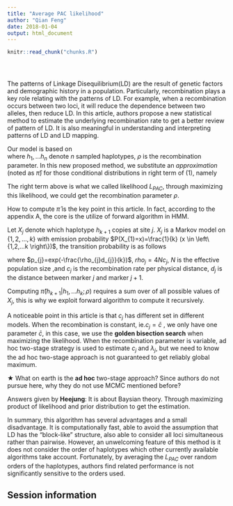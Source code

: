 ```yaml
---
title: "Average PAC likelihood"
author: "Qian Feng"
date: 2018-01-04
output: html_document
---
```


<!-- The file analysis/chunks.R contains chunks that define default settings
shared across the workflowr files. -->
```r
knitr::read_chunk("chunks.R")
```

<!-- Update knitr chunk options -->
```r
```

<!-- Insert the date the file was last updated -->
```r
```

<!-- Insert the code version (Git commit SHA1) if Git repository exists and R
 package git2r is installed -->
```r
```

<!-- Add your analysis here -->
The patterns of Linkage Disequilibrium(LD) are the result of genetic factors and demographic history in a population. Particularly, recombination plays a key role relating with the patterns of LD. For example, when a recombination occurs between two loci, it will reduce the dependence between two alleles, then reduce LD. In this article, authors propose a new statistical method to estimate the underlying recombination rate to get a better review of pattern of LD. It is also meaningful in understanding and interpreting patterns of LD and LD mapping. 

Our model is based on  
\begin{equation}
P(h_{1},...h_{n} | \rho )=P(h_{1} | \rho)P(h_{2} | h_{1};\rho),...P(h_{n} | h_{1},...h_{n-1};\rho)
\end{equation}
where $h_{1},...h_{n}$ denote $n$ sampled haplotypes, $\rho$ is the recombination parameter. In this new proposed method, we substitute an *approximation* (noted as $\widehat{\pi}$) for those conditional distributions in right term of (1), namely
\begin{equation}
P(h_{1},...h_{n} | \rho ) \approx \widehat{\pi}(h_{1} | \rho) \widehat{\pi}(h_{2} | h_{1};\rho),...\widehat{\pi}(h_{n} | h_{1},...h_{n-1};\rho)
\end{equation}

The right term above is what we called likelihood $L_{PAC}$, through maximizing this likelihood, we could get the recombination parameter $\rho$.

How to compute $\widehat{\pi}$ is the key point in this article. In fact, according to the appendix A, the core is the utilize of forward algorithm in HMM.
 
Let $X_{j}$ denote  which haplotype $h_{k+1}$ copies at site $j$. $X_{j}$ is a Markov model on $\left\{1,2,...,k\right\}$ with emission probability $P(X_{1}=x)=\frac{1}{k} (x \in \left\{1,2,...k \right\})$, the transition probability is  as follows

\begin{equation}
P(X_{j+1}=x\prime | X_{j}=x ) =
\begin{cases}
p_{j} +\frac{1}{k}(1-p_{j})&\mbox{$x\prime=x$}\\
\frac{1}{k}(1-p_{j})&\mbox {otherwise}
\end{cases}
\end{equation}
where $p_{j}=exp(-\frac{\rho_{j}d_{j}}{k})$, $rho_{j}=4Nc_{j}$, $N$ is the effective population size ,and $c_{j}$ is the recombination rate per physical distance, $d_{j}$ is the distance between marker $j$ and marker $j+1$.

Computing $\widehat{\pi}(h_{k+1} | h_{1},...h_{k};\rho)$ requires a sum over of all possible values of $X_{j}$, this is why we exploit forward algorithm to compute it recursively.

\begin{equation}
\pi(h_{k+1} | h_{1},h_{2},...h_{k})=\sum_{x=1}^{k} \alpha_{s}(x)
\end{equation}

\begin{equation}
\alpha_{j+1}(x)=e_{j+1}(x)\sum_{x\prime=1}^{k}\alpha_{j}(x\prime)P(X_{j+1}=x | X_{j}=x\prime)
\end{equation}

A noticeable point in this article is that $c_{j}$ has different set in different models. When the recombination is constant, ie.$c_{j}=\bar {c}$ , we only have one parameter $\bar{c}$, in this case, we use the **golden bisection search** when maximizing the likelihood. When the recombination parameter is variable, ad hoc two-stage strategy is used to estimate $c_{j}$ and $\lambda_{j}$, but we need to know the ad hoc two-stage approach is not guaranteed to get reliably global maximum.

$\bigstar$ What on earth is the **ad hoc** two-stage approach? Since authors do not pursue here, why they do not use MCMC mentioned before?

Answers given by **Heejung**: It is about Baysian theory. Through maximizing product of likelihood and prior distribution to get the estimation.

\begin{equation}
P(\mu | X_{1},X_{2}...X_{n})=\frac{P(X_{1},X_{2}...X_{n} | \mu)P(\mu)}{P(X_{1},X_{2}...X_{n})}
\end{equation}

In summary, this algorithm has several advantages and a small disadvantage. It is computationally fast, able to avoid the assumption that LD has the "block-like" structure, also able to consider all loci simultaneous rather than pairwise. However, an unwelcoming feature of this method is it does not consider the order of haplotypes which other currently available algorithms take account. Fortunately, by averaging the $L_{PAC}$ over random orders of the haplotypes, authors find related  performance is not significantly sensitive to the orders used.  



## Session information

<!-- Insert the session information into the document -->
```r
```
